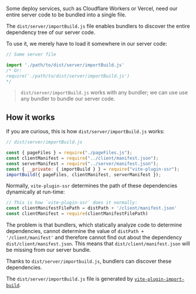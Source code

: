 Some deploy services, such as Cloudflare Workers or Vercel, need our entire server code to be bundled into a single file.

The `dist/server/importBuild.js` file enables bundlers to discover the entire dependency tree of our server code.

To use it, we merely have to load it somewhere in our server code:

```js
// Some server file

import './path/to/dist/server/importBuild.js'
/* Or:
require('./path/to/dist/server/importBuild.js')
*/
```

> `dist/server/importBuild.js` works with any bundler;
> we can use use any bundler to bundle our server code.

## How it works

If you are curious, this is how `dist/server/importBuild.js` works:

```js
// dist/server/importBuild.js

const { pageFiles } = require("./pageFiles.js");
const clientManifest = require("../client/manifest.json");
const serverManifest = require("../server/manifest.json");
const { __private: { importBuild } } = require("vite-plugin-ssr");
importBuild({ pageFiles, clientManifest, serverManifest });
```

Normally, `vite-plugin-ssr` determines the path of these dependencies dynamically at run-time:

```js
// This is how `vite-plugin-ssr` does it normally:
const clientManifestFilePath = distPath + '/client/manifest.json'
const clientManifest = require(clientManifestFilePath)
```

The problem is that bundlers, which statically analyze code to determine dependencies, cannot determine the value of `distPath + '/client/manifest'` and therefore cannot find out about the dependency `dist/client/manifest.json`. This means that `dist/client/manifest.json` will be missing from our server bundle.

Thanks to `dist/server/importbuild.js`, bundlers can discover these dependencies.

The `dist/server/importBuild.js` file is generated by [`vite-plugin-import-build`](https://github.com/brillout/vite-plugin-import-build).
